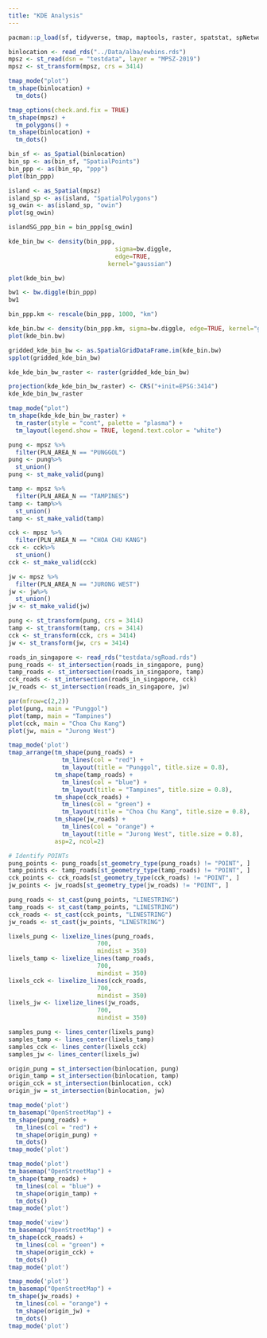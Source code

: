 ```yaml
---
title: "KDE Analysis"
---
```


```r
pacman::p_load(sf, tidyverse, tmap, maptools, raster, spatstat, spNetwork, classInt, viridis, arrow)
```

```r
binlocation <- read_rds("../Data/alba/ewbins.rds")
mpsz <- st_read(dsn = "testdata", layer = "MPSZ-2019")
mpsz <- st_transform(mpsz, crs = 3414)
```

```r
tmap_mode("plot")
tm_shape(binlocation) +
  tm_dots()
```

```r
tmap_options(check.and.fix = TRUE)
tm_shape(mpsz) +
  tm_polygons() +
tm_shape(binlocation) +
  tm_dots()
```

```r
bin_sf <- as_Spatial(binlocation)
bin_sp <- as(bin_sf, "SpatialPoints")
bin_ppp <- as(bin_sp, "ppp")
plot(bin_ppp)
```

```r
island <- as_Spatial(mpsz)
island_sp <- as(island, "SpatialPolygons")
sg_owin <- as(island_sp, "owin")
plot(sg_owin)
```

```r
islandSG_ppp_bin = bin_ppp[sg_owin]
```

```r
kde_bin_bw <- density(bin_ppp,
                              sigma=bw.diggle,
                              edge=TRUE,
                            kernel="gaussian") 
```

```r
plot(kde_bin_bw)
```

```r
bw1 <- bw.diggle(bin_ppp)
bw1
```

```r
bin_ppp.km <- rescale(bin_ppp, 1000, "km")
```

```r
kde_bin.bw <- density(bin_ppp.km, sigma=bw.diggle, edge=TRUE, kernel="gaussian")
plot(kde_bin.bw)
```

```r
gridded_kde_bin_bw <- as.SpatialGridDataFrame.im(kde_bin.bw)
spplot(gridded_kde_bin_bw)
```

```r
kde_kde_bin_bw_raster <- raster(gridded_kde_bin_bw)
```

```r
projection(kde_kde_bin_bw_raster) <- CRS("+init=EPSG:3414")
kde_kde_bin_bw_raster
```

```r
tmap_mode("plot")
tm_shape(kde_kde_bin_bw_raster) +
  tm_raster(style = "cont", palette = "plasma") +
  tm_layout(legend.show = TRUE, legend.text.color = "white")
```

```r
pung <- mpsz %>%
  filter(PLN_AREA_N == "PUNGGOL")
pung <- pung%>%
  st_union()
pung <- st_make_valid(pung)

tamp <- mpsz %>%
  filter(PLN_AREA_N == "TAMPINES")
tamp <- tamp%>%
  st_union()
tamp <- st_make_valid(tamp)

cck <- mpsz %>%
  filter(PLN_AREA_N == "CHOA CHU KANG")
cck <- cck%>%
  st_union()
cck <- st_make_valid(cck)

jw <- mpsz %>%
  filter(PLN_AREA_N == "JURONG WEST")
jw <- jw%>%
  st_union()
jw <- st_make_valid(jw)

pung <- st_transform(pung, crs = 3414)
tamp <- st_transform(tamp, crs = 3414)
cck <- st_transform(cck, crs = 3414)
jw <- st_transform(jw, crs = 3414)
```

```r
roads_in_singapore <- read_rds("testdata/sgRoad.rds")
pung_roads <- st_intersection(roads_in_singapore, pung)
tamp_roads <- st_intersection(roads_in_singapore, tamp)
cck_roads <- st_intersection(roads_in_singapore, cck)
jw_roads <- st_intersection(roads_in_singapore, jw)
```

```r
par(mfrow=c(2,2))
plot(pung, main = "Punggol")
plot(tamp, main = "Tampines")
plot(cck, main = "Choa Chu Kang")
plot(jw, main = "Jurong West")
```

```r
tmap_mode('plot')
tmap_arrange(tm_shape(pung_roads) +
               tm_lines(col = "red") +
               tm_layout(title = "Punggol", title.size = 0.8),
             tm_shape(tamp_roads) +
               tm_lines(col = "blue") +
               tm_layout(title = "Tampines", title.size = 0.8), 
             tm_shape(cck_roads) +
               tm_lines(col = "green") +
               tm_layout(title = "Choa Chu Kang", title.size = 0.8),
             tm_shape(jw_roads) +
               tm_lines(col = "orange") +
               tm_layout(title = "Jurong West", title.size = 0.8),
             asp=2, ncol=2)
```

```r
# Identify POINTs
pung_points <- pung_roads[st_geometry_type(pung_roads) != "POINT", ]
tamp_points <- tamp_roads[st_geometry_type(tamp_roads) != "POINT", ]
cck_points <- cck_roads[st_geometry_type(cck_roads) != "POINT", ]
jw_points <- jw_roads[st_geometry_type(jw_roads) != "POINT", ]
```

```r
pung_roads <- st_cast(pung_points, "LINESTRING")
tamp_roads <- st_cast(tamp_points, "LINESTRING")
cck_roads <- st_cast(cck_points, "LINESTRING")
jw_roads <- st_cast(jw_points, "LINESTRING")
```

```r
lixels_pung <- lixelize_lines(pung_roads, 
                         700, 
                         mindist = 350)
lixels_tamp <- lixelize_lines(tamp_roads, 
                         700, 
                         mindist = 350)
lixels_cck <- lixelize_lines(cck_roads, 
                         700, 
                         mindist = 350)
lixels_jw <- lixelize_lines(jw_roads, 
                         700, 
                         mindist = 350)
```

```r
samples_pung <- lines_center(lixels_pung)
samples_tamp <- lines_center(lixels_tamp)
samples_cck <- lines_center(lixels_cck)
samples_jw <- lines_center(lixels_jw)
```

```r
origin_pung = st_intersection(binlocation, pung)
origin_tamp = st_intersection(binlocation, tamp)
origin_cck = st_intersection(binlocation, cck)
origin_jw = st_intersection(binlocation, jw)
```

```r
tmap_mode('plot')
tm_basemap("OpenStreetMap") +
tm_shape(pung_roads) +
  tm_lines(col = "red") +
  tm_shape(origin_pung) + 
  tm_dots()
tmap_mode('plot')
```

```r
tmap_mode('plot')
tm_basemap("OpenStreetMap") +
tm_shape(tamp_roads) +
  tm_lines(col = "blue") +
  tm_shape(origin_tamp) + 
  tm_dots()
tmap_mode('plot')
```

```r
tmap_mode('view')
tm_basemap("OpenStreetMap") +
tm_shape(cck_roads) +
  tm_lines(col = "green") +
  tm_shape(origin_cck) + 
  tm_dots()
tmap_mode('plot')
```

```r
tmap_mode('plot')
tm_basemap("OpenStreetMap") +
tm_shape(jw_roads) +
  tm_lines(col = "orange") +
  tm_shape(origin_jw) + 
  tm_dots()
tmap_mode('plot')
```
